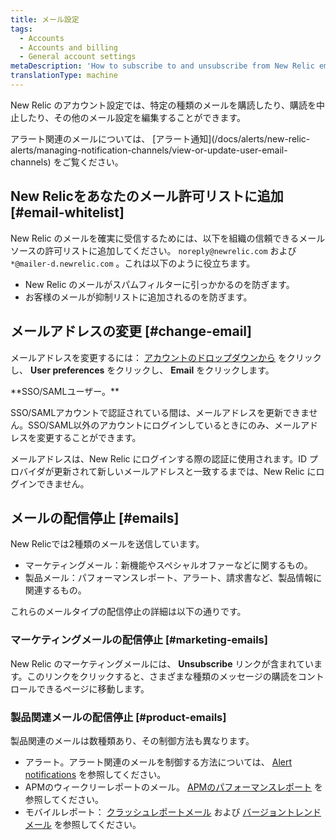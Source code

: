 ```yaml
---
title: メール設定
tags:
  - Accounts
  - Accounts and billing
  - General account settings
metaDescription: 'How to subscribe to and unsubscribe from New Relic emails, and change your email address.'
translationType: machine
---
```


New Relic のアカウント設定では、特定の種類のメールを購読したり、購読を中止したり、その他のメール設定を編集することができます。

<Callout variant="tip">
  アラート関連のメールについては、 [アラート通知](/docs/alerts/new-relic-alerts/managing-notification-channels/view-or-update-user-email-channels) をご覧ください。
</Callout>

## New Relicをあなたのメール許可リストに追加 [#email-whitelist]

New Relic のメールを確実に受信するためには、以下を組織の信頼できるメールソースの許可リストに追加してください。 `noreply@newrelic.com` および `*@mailer-d.newrelic.com` 。これは以下のように役立ちます。

* New Relic のメールがスパムフィルターに引っかかるのを防ぎます。
* お客様のメールが抑制リストに追加されるのを防ぎます。

## メールアドレスの変更 [#change-email]

メールアドレスを変更するには： [アカウントのドロップダウンから](/docs/accounts-partnerships/education/getting-started-new-relic/glossary#account-dropdown) をクリックし、 **User preferences** をクリックし、 **Email** をクリックします。

<Callout variant="tip">
  **SSO/SAMLユーザー。**

  SSO/SAMLアカウントで認証されている間は、メールアドレスを更新できません。SSO/SAML以外のアカウントにログインしているときにのみ、メールアドレスを変更することができます。

  メールアドレスは、New Relic にログインする際の認証に使用されます。ID プロバイダが更新されて新しいメールアドレスと一致するまでは、New Relic にログインできません。
</Callout>

## メールの配信停止 [#emails]

New Relicでは2種類のメールを送信しています。

* マーケティングメール：新機能やスペシャルオファーなどに関するもの。
* 製品メール：パフォーマンスレポート、アラート、請求書など、製品情報に関連するもの。

これらのメールタイプの配信停止の詳細は以下の通りです。

### マーケティングメールの配信停止 [#marketing-emails]

New Relic のマーケティングメールには、 **Unsubscribe** リンクが含まれています。このリンクをクリックすると、さまざまな種類のメッセージの購読をコントロールできるページに移動します。

### 製品関連メールの配信停止 [#product-emails]

製品関連のメールは数種類あり、その制御方法も異なります。

* アラート。アラート関連のメールを制御する方法については、 [Alert notifications](/docs/alerts/new-relic-alerts/managing-notification-channels/view-or-update-user-email-channels) を参照してください。
* APMのウィークリーレポートのメール。 [APMのパフォーマンスレポート](/docs/apm/reports/other-performance-analysis/weekly-performance-report#opting_out) を参照してください。
* モバイルレポート： [クラッシュレポートメール](/docs/mobile-monitoring/mobile-monitoring-ui/crashes/receive-crash-notifications-email) および [バージョントレンドメール](/docs/mobile-monitoring/mobile-monitoring-ui/mobile-app-pages/version-trends-compare-user-adoption-metrics-performance) を参照してください。